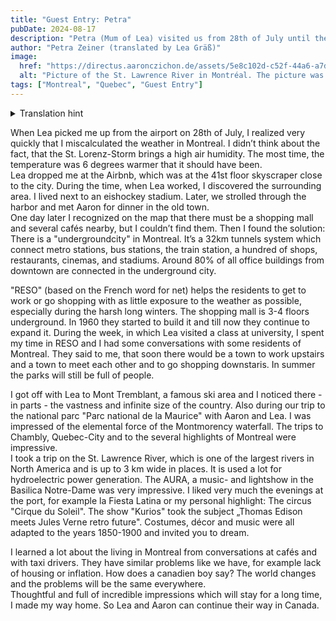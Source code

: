 ```yaml
---
title: "Guest Entry: Petra"
pubDate: 2024-08-17
description: "Petra (Mum of Lea) visited us from 28th of July until the 13th of August"
author: "Petra Zeiner (translated by Lea Gräß)"
image:
  href: "https://directus.aaronczichon.de/assets/5e8c102d-c52f-44a6-a7dc-d46fc292f03f.jpeg?quality=70&width=1600"
  alt: "Picture of the St. Lawrence River in Montréal. The picture was taken while being on  boat on the river. In the background there is the bridge of Jacques-Cartier."
tags: ["Montreal", "Quebec", "Guest Entry"]
---
```



<details>
  <summary>Translation hint</summary>
  Guest entries are written by our guests in German. We auto-translate them into
  English using DeepL. We apologize for any translation errors. Our own entries after
  June 24th 2024 are written in English.
</details>

When Lea picked me up from the airport on 28th of July, I realized very quickly that I miscalculated the weather in Montreal. I didn’t think about the fact, that the St. Lorenz-Storm brings a high air humidity. The most time, the temperature was 6 degrees warmer that it should have been.  
Lea dropped me at the Airbnb, which was at the 41st floor skyscraper close to the city. During the time, when Lea worked, I discovered the surrounding area. I lived next to an eishockey stadium. Later, we strolled through the harbor and met Aaron for dinner in the old town.  
One day later I recognized on the map that there must be a shopping mall and several cafés nearby, but I couldn’t find them. Then I found the solution: There is a "undergroundcity" in Montreal. It’s a 32km tunnels system which connect metro stations, bus stations, the train station, a hundred of shops, restaurants, cinemas, and stadiums. Around 80% of all office buildings from downtown are connected in the underground city.

<DirectusImage assetId="b9da742d-5edf-4372-a130-b255d7e0f928.jpeg" />

"RESO" (based on the French word for net) helps the residents to get to work or go shopping with as little exposure to the weather as possible, especially during the harsh long winters. The shopping mall is 3-4 floors underground. In 1960 they started to build it and till now they continue to expand it.
During the week, in which Lea visited a class at university, I spent my time in RESO and I had some conversations with some residents of Montreal. They said to me, that soon there would be a town to work upstairs and a town to meet each other and to go shopping downstaris. In summer the parks will still be full of people.

<DirectusGallery folderName="33 Gastbeitrag Petra" />

I got off with Lea to Mont Tremblant, a famous ski area and I noticed there - in parts - the vastness and infinite size of the country. Also during our trip to the national parc "Parc national de la Maurice" with Aaron and Lea. I was impressed of the elemental force of the Montmorency waterfall. The trips to Chambly, Quebec-City and to the several highlights of Montreal were impressive.  
I took a trip on the St. Lawrence River, which is one of the largest rivers in North America and is up to 3 km wide in places. It is used a lot for hydroelectric power generation.
The AURA, a music- and lightshow in the Basilica Notre-Dame was very impressive. I liked very much the evenings at the port, for example la Fiesta Latina or my personal highlight: The circus "Cirque du Soleil". The show "Kurios" took the subject „Thomas Edison meets Jules Verne retro future". Costumes, décor and music were all adapted to the years 1850-1900 and invited you to dream.

<DirectusImage assetId="509ca360-bc12-445a-b068-1897b1f44ecb.jpeg" />

I learned a lot about the living in Montreal from conversations at cafés and with taxi drivers. They have similar problems like we have, for example lack of housing or inflation. How does a canadien boy say? The world changes and the problems will be the same everywhere.  
Thoughtful and full of incredible impressions which will stay for a long time, I made my way home. So Lea and Aaron can continue their way in Canada.
